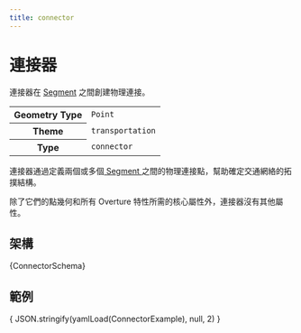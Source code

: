 ```yaml
---
title: connector
---
```



# 連接器

連接器在 [Segment](/schema/reference/transportation/segment) 之間創建物理連接。

<table>
  <tbody>
  <tr>
    <th>Geometry Type</th>
    <td><code>Point</code></td>
  </tr>
  <tr>
    <th>Theme</th>
    <td><code>transportation</code></td>
  </tr>
  <tr>
    <th>Type</th>
    <td><code>connector</code></td>
  </tr>
  </tbody>
</table>

連接器通過定義兩個或多個[ Segment ](/schema/reference/transportation/segment)之間的物理連接點，幫助確定交通網絡的拓撲結構。

除了它們的點幾何和所有 Overture 特性所需的核心屬性外，連接器沒有其他屬性。

## 架構


<Tabs>
  <TabItem value="browsable" label="Browsable" default>
    <JSONSchemaViewer schema={ yamlLoad(ConnectorSchema) } resolverOptions={ generateResolverOptions({remote: true, yamlBasePath: '/transportation'})}/>
  </TabItem>
  <TabItem value="yaml" label="YAML" default>
    <CodeBlock language="jsx">{ConnectorSchema}</CodeBlock>
  </TabItem>
</Tabs>

## 範例

<CodeBlock language="json">{ JSON.stringify(yamlLoad(ConnectorExample), null, 2) }</CodeBlock>
